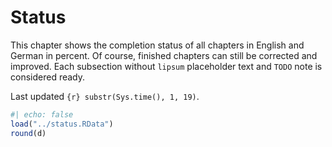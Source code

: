 # Status {#sec-intro-status .unnumbered}

This chapter shows the completion status of all chapters in English and German in percent. Of course, finished chapters can still be corrected and improved. Each subsection without ```lipsum``` placeholder text and ```TODO``` note is considered ready.

Last updated `{r} substr(Sys.time(), 1, 19)`.

```R
#| echo: false
load("../status.RData")
round(d)
```
